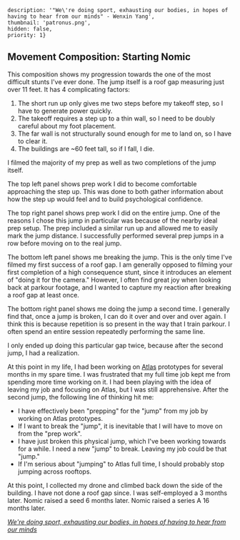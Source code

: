
    description: '"We\'re doing sport, exhausting our bodies, in hopes of having to hear from our minds" - Wenxin Yang',
    thumbnail: 'patronus.png',
    hidden: false,
    priority: 1}


## Movement Composition: Starting Nomic

<RemoteVideo src="https://bstadt-bucket.s3.us-east-2.amazonaws.com/compositions/you_have_to_jump.mp4"/>

This composition shows my progression towards the one of the most difficult stunts I've ever done.
The jump itself is a roof gap measuring just over 11 feet.
It has 4 complicating factors:
1) The short run up only gives me two steps before my takeoff step, so I have to generate power quickly.
2) The takeoff requires a step up to a thin wall, so I need to be doubly careful about my foot placement.
3) The far wall is not structurally sound enough for me to land on, so I have to clear it.
4) The buildings are ~60 feet tall, so if I fall, I die.

I filmed the majority of my prep as well as two completions of the jump itself.

The top left panel shows prep work I did to become comfortable approaching the step up.
This was done to both gather information about how the step up would feel and to build psychological confidence.

The top right panel shows prep work I did on the entire jump.
One of the reasons I chose this jump in particular was because of the nearby ideal prep setup.
The prep included a similar run up and allowed me to easily mark the jump distance.
I successfully performed several prep jumps in a row before moving on to the real jump.

The bottom left panel shows me breaking the jump.
This is the only time I've filmed my first success of a roof gap.
I am generally opposed to filming your first completion of a high consequence stunt, since it introduces an element of "doing it for the camera."
However, I often find great joy when looking back at parkour footage, and I wanted to capture my reaction after breaking a roof gap at least once.

The bottom right panel shows me doing the jump a second time.
I generally find that, once a jump is broken, I can do it over and over and over again.
I think this is because repetition is so present in the way that I train parkour.
I often spend an entire session repeatedly performing the same line.

I only ended up doing this particular gap twice, because after the second jump, I had a realization.

At this point in my life, I had been working on [Atlas](https://atlas.nomic.ai/) prototypes for several months in my spare time.
I was frustrated that my full time job kept me from spending more time working on it.
I had been playing with the idea of leaving my job and focusing on Atlas, but I was still apprehensive.
After the second jump, the following line of thinking hit me:
- I have effectively been "prepping" for the "jump" from my job by working on Atlas prototypes.
- If I want to break the "jump", it is inevitable that I will have to move on from the "prep work".
- I have just broken this physical jump, which I've been working towards for a while. I need a new "jump" to break. Leaving my job could be that "jump."
- If I'm serious about "jumping" to Atlas full time, I should probably stop jumping across rooftops.

At this point, I collected my drone and climbed back down the side of the building.
I have not done a roof gap since.
I was self-employed a 3 months later.
Nomic raised a seed 6 months later.
Nomic raised a series A 16 months later.

<em>[We're doing sport, exhausting our bodies, in hopes of having to hear from our minds](https://youtu.be/-I8SW351amQ?t=334)</em>